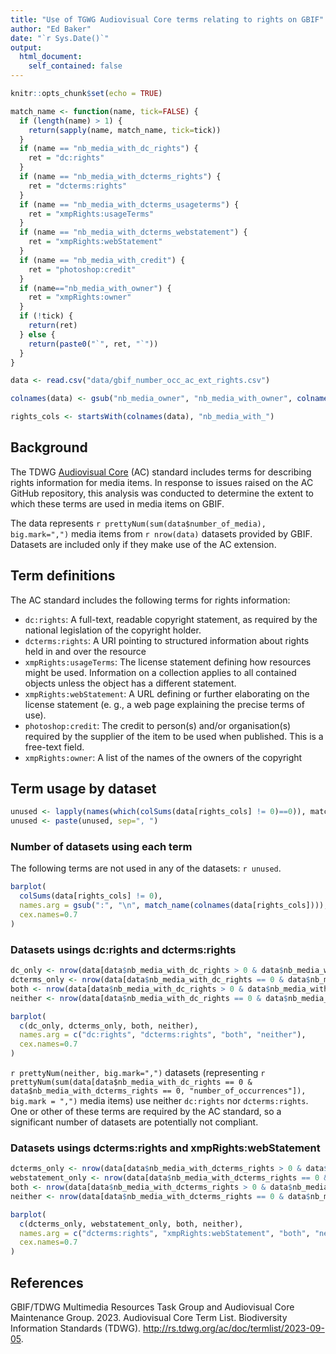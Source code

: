 ```yaml
---
title: "Use of TGWG Audiovisual Core terms relating to rights on GBIF"
author: "Ed Baker"
date: "`r Sys.Date()`"
output: 
  html_document:
    self_contained: false
---
```


```r
knitr::opts_chunk$set(echo = TRUE)

match_name <- function(name, tick=FALSE) {
  if (length(name) > 1) {
    return(sapply(name, match_name, tick=tick))
  }
  if (name == "nb_media_with_dc_rights") {
    ret = "dc:rights"
  }
  if (name == "nb_media_with_dcterms_rights") {
    ret = "dcterms:rights"
  }
  if (name == "nb_media_with_dcterms_usageterms") {
    ret = "xmpRights:usageTerms"
  }
  if (name == "nb_media_with_dcterms_webstatement") {
    ret = "xmpRights:webStatement"
  }
  if (name == "nb_media_with_credit") {
    ret = "photoshop:credit"
  }
  if (name=="nb_media_with_owner") {
    ret = "xmpRights:owner"
  }
  if (!tick) {
    return(ret)
  } else {
    return(paste0("`", ret, "`"))
  }
}
```

```r
data <- read.csv("data/gbif_number_occ_ac_ext_rights.csv")

colnames(data) <- gsub("nb_media_owner", "nb_media_with_owner", colnames(data))

rights_cols <- startsWith(colnames(data), "nb_media_with_")
```

## Background

The TDWG [Audiovisual Core](https://ac.tdwg.org/) (AC) standard includes terms for describing rights information for media items. In response to issues raised on the AC GitHub repository, this analysis was conducted to determine the extent to which these terms are used in media items on GBIF.

The data represents `r prettyNum(sum(data$number_of_media), big.mark=",")` media items from `r nrow(data)` datasets provided by GBIF. Datasets are included only if they make use of the AC extension.

## Term definitions

The AC standard includes the following terms for rights information:

- `dc:rights`: A full-text, readable copyright statement, as required by the national legislation of the copyright holder.
- `dcterms:rights`: A URI pointing to structured information about rights held in and over the resource
- `xmpRights:usageTerms`: The license statement defining how resources might be used. Information on a collection applies to all contained objects unless the object has a different statement.
- `xmpRights:webStatement`: A URL defining or further elaborating on the license statement (e. g., a web page explaining the precise terms of use).
- `photoshop:credit`: The credit to person(s) and/or organisation(s) required by the supplier of the item to be used when published. This is a free-text field.
- `xmpRights:owner`: A list of the names of the owners of the copyright

## Term usage by dataset

```r
unused <- lapply(names(which(colSums(data[rights_cols] != 0)==0)), match_name, tick=TRUE)
unused <- paste(unused, sep=", ")
```

### Number of datasets using each term

The following terms are not used in any of the datasets: `r unused`.


```r
barplot(
  colSums(data[rights_cols] != 0),
  names.arg = gsub(":", "\n", match_name(colnames(data[rights_cols]))),
  cex.names=0.7
)
```

### Datasets usings dc:rights and dcterms:rights

```r
dc_only <- nrow(data[data$nb_media_with_dc_rights > 0 & data$nb_media_with_dcterms_rights == 0,])
dcterms_only <- nrow(data[data$nb_media_with_dc_rights == 0 & data$nb_media_with_dcterms_rights > 0,])
both <- nrow(data[data$nb_media_with_dc_rights > 0 & data$nb_media_with_dcterms_rights > 0,])
neither <- nrow(data[data$nb_media_with_dc_rights == 0 & data$nb_media_with_dcterms_rights == 0,])

barplot(
  c(dc_only, dcterms_only, both, neither),
  names.arg = c("dc:rights", "dcterms:rights", "both", "neither"),
  cex.names=0.7
)
```

`r prettyNum(neither, big.mark=",")` datasets (representing `r prettyNum(sum(data[data$nb_media_with_dc_rights == 0 & data$nb_media_with_dcterms_rights == 0, "number_of_occurrences"]), big.mark = ",")` media items) use neither `dc:rights` nor `dcterms:rights`. One or other of these terms are required by the AC standard, so a significant number of datasets are potentially not compliant.

### Datasets usings dcterms:rights and xmpRights:webStatement

```r
dcterms_only <- nrow(data[data$nb_media_with_dcterms_rights > 0 & data$nb_media_with_dcterms_webstatement == 0,])
webstatement_only <- nrow(data[data$nb_media_with_dcterms_rights == 0 & data$nb_media_with_dcterms_webstatement > 0,])
both <- nrow(data[data$nb_media_with_dcterms_rights > 0 & data$nb_media_with_dcterms_webstatement > 0,])
neither <- nrow(data[data$nb_media_with_dcterms_rights == 0 & data$nb_media_with_dcterms_webstatement == 0,])

barplot(
  c(dcterms_only, webstatement_only, both, neither),
  names.arg = c("dcterms:rights", "xmpRights:webStatement", "both", "neither"),
  cex.names=0.7
)
```

## References

GBIF/TDWG Multimedia Resources Task Group and Audiovisual Core Maintenance Group. 2023. Audiovisual Core Term List. Biodiversity Information Standards (TDWG). <http://rs.tdwg.org/ac/doc/termlist/2023-09-05>.
